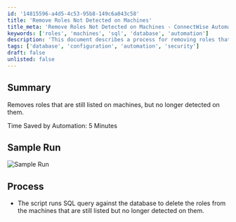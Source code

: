 ```yaml
---
id: '14815596-a4d5-4c53-95b8-149c6a043c58'
title: 'Remove Roles Not Detected on Machines'
title_meta: 'Remove Roles Not Detected on Machines - ConnectWise Automate'
keywords: ['roles', 'machines', 'sql', 'database', 'automation']
description: 'This document describes a process for removing roles that are still listed on machines but are no longer detected. The automation saves approximately 5 minutes of manual effort by running a SQL query to delete these outdated roles from the database.'
tags: ['database', 'configuration', 'automation', 'security']
draft: false
unlisted: false
---
```

## Summary

Removes roles that are still listed on machines, but no longer detected on them.

Time Saved by Automation: 5 Minutes

## Sample Run

![Sample Run](../../../static/img/Remove-Missing-Roles/image_1.png)

## Process

- The script runs SQL query against the database to delete the roles from the machines that are still listed but no longer detected on them.












